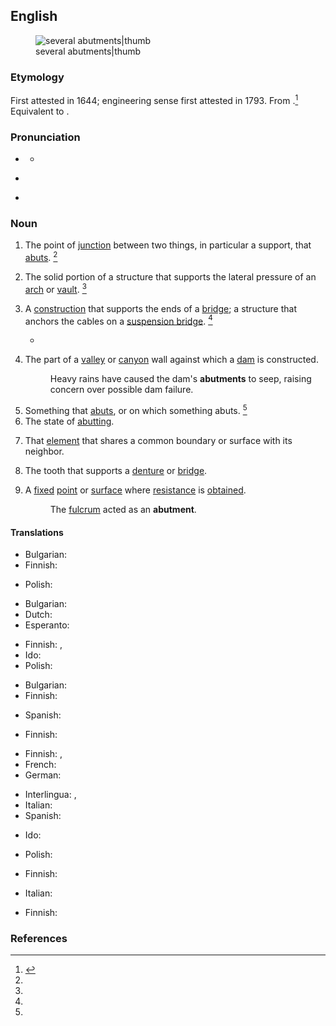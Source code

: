 ==English==
[[Image:Abutments (PSF).png|several abutments|thumb]]

===Etymology===
First attested in 1644; engineering sense first attested in 1793. From {{der|en|fro|aboutement}}.<ref name=SOED>{{R:SOED5|page=11}}</ref> Equivalent to {{suffix|en|abut|ment}}.

===Pronunciation===
* {{a|RP}} {{IPA|en|/əˈbʌt.mn̩t/}}
** {{audio|en|LL-Q1860 (eng)-Vealhurl-abutment.wav|Audio (UK)}}
* {{a|US}} {{IPA|en|/əˈbʌt.mn̩t/}}
* {{rhymes|en|ʌtmənt|s=3}}

===Noun===
{{en-noun|~}}

# The point of [[junction]] between two things, in particular a support, that [[abut#English|abuts]]. {{defdate|First attested in the mid 17<sup>th</sup> century.}}<ref name=SOED/>
# {{lb|en|engineering|architecture}} The solid portion of a structure that supports the lateral pressure of an [[arch]] or [[vault]]. {{defdate|First attested in the mid 18<sup>th</sup> century.}}<ref name=SOED/>
# {{lb|en|engineering}} A [[construction]] that supports the ends of a [[bridge]]; a structure that anchors the cables on a [[suspension bridge]]. {{defdate|First attested in the mid 18<sup>th</sup> century.}}<ref name=SOED/>
#* {{quote-journal|en|year=1959|month=May|title=Talking of Trains: Bethnal Green alterations|journal=Trains Illustrated|page=236|text=Each of the bridges consists of six separate girder spans on brick '''abutments'''.}}
# {{lb|en|meteorology}} The part of a [[valley]] or [[canyon]] wall against which a [[dam]] is constructed.
#: Heavy rains have caused the dam's '''abutments''' to seep, raising concern over possible dam failure.
# Something that [[abut]]s, or on which something abuts. {{defdate|First attested in the mid 18<sup>th</sup> century.}}<ref name=SOED/>
# The state of [[abutting]].
# {{lb|en|architecture}} That [[element]] that shares a common boundary or surface with its neighbor.
# {{lb|en|dentistry}} The tooth that supports a [[denture]] or [[bridge]].
# A [[fixed]] [[point]] or [[surface]] where [[resistance]] is [[obtained]].
#: The [[fulcrum]] acted as an '''abutment'''.

====Translations====
{{trans-top|point of junction that abuts}}
* Bulgarian: {{t|bg|допирна точка}}
* Finnish: {{t|fi|tukipiste}}
{{trans-mid}}
* Polish: {{t+|pl|przyczółek|m}}
{{trans-bottom}}

{{trans-top|architecture: support for an arch or vault}}
* Bulgarian: {{t+|bg|подпора|f}}
* Dutch: {{t+|nl|steunbeer|m}}
* Esperanto: {{t|eo|abutmento}}
{{trans-mid}}
* Finnish: {{t|fi|tukimuuri}}, {{t|fi|vastikemuuri}}
* Ido: {{t+|io|abutmento}}
* Polish: {{t+|pl|przyczółek|m}}
{{trans-bottom}}

{{trans-top|engineering: support for the ends of a bridge}}
* Bulgarian: {{t|bg|брегови устои|m-p}}
* Finnish: {{t|fi|maatuki}}
{{trans-mid}}
* Spanish: {{t+|es|estribo|m}}
{{trans-bottom}}

{{trans-top|something that abuts, or on which something abuts}}
* Finnish: {{t+|fi|tuki}}
{{trans-mid}}
{{trans-bottom}}

{{trans-top|state of abutting}}
* Finnish: {{t+|fi|tuki}}, {{t+|fi|tukeminen}}
* French: {{t+|fr|butée}}
* German: {{t|de|Angrenzen|n}}
{{trans-mid}}
* Interlingua: {{t|ia|confinamento}}, {{t|ia|conjuncto}}
* Italian: {{t+|it|rinfianco}}
* Spanish: {{t+|es|estribo|m}}
{{trans-bottom}}

{{trans-top|architecture: element that shares a common boundary or surface with its neighbor}}
* Ido: {{t+|io|abutmento}}
{{trans-mid}}
* Polish: {{t+|pl|przyczółek|m}}
{{trans-bottom}}

{{trans-top|dentistry: tooth that supports a denture or bridge}}
* Finnish: {{t|fi|tukihammas}}
{{trans-mid}}
* Italian: {{t+|it|ponte|m}}
{{trans-bottom}}

{{trans-top|fixed point or surface where resistance is obtained}}
* Finnish: {{t|fi|tukipiste}}
{{trans-mid}}
{{trans-bottom}}

===References===
<references/>